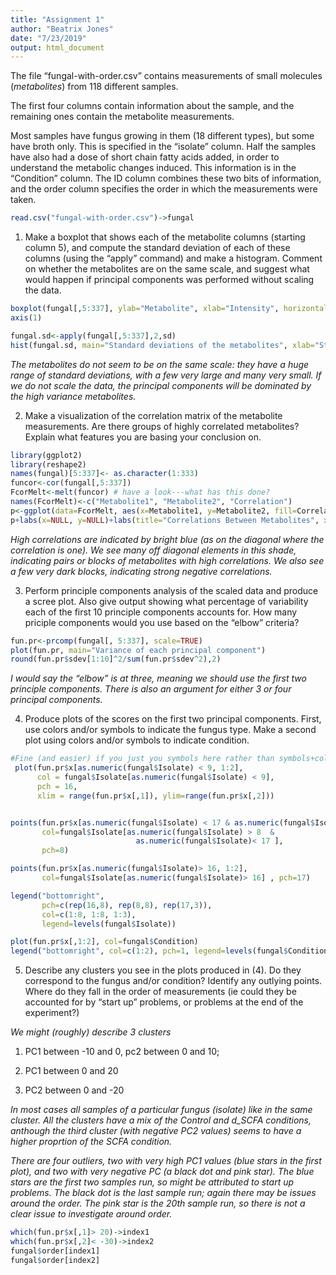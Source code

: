 ```yaml
---
title: "Assignment 1"
author: "Beatrix Jones"
date: "7/23/2019"
output: html_document
---
```


The file "fungal-with-order.csv" contains measurements of small molecules (*metabolites*) from 118 different samples. 

The first four columns contain information about the sample, and the remaining ones contain the metabolite measurements. 

Most samples have fungus growing in them (18 different types), but some have broth only.  This is specified in the "isolate" column. Half the samples have also had a dose of short chain fatty acids  added, in order to understand the metabolic changes induced. This information is in the  "Condition" column. The ID column combines these two bits of information, and the order column specifies the order in which the measurements were taken.  

```r
read.csv("fungal-with-order.csv")->fungal
```

1. Make a boxplot that shows each of the metabolite columns (starting column 5), and compute the standard deviation of each of these columns (using the "apply" command) and make a histogram. Comment on whether the metabolites are on the same scale, and suggest what would happen if principal components was performed without scaling the data.

```r
boxplot(fungal[,5:337], ylab="Metabolite", xlab="Intensity", horizontal=TRUE, names=c(1:333))
axis(1)
```


```r

fungal.sd<-apply(fungal[,5:337],2,sd)
hist(fungal.sd, main="Standard deviations of the metabolites", xlab="Standard Deviation")
```
*The metabolites do not seem to be on the same scale: they have a huge range of standard deviations, with a few very large and many very small. If we do not scale the data, the principal components will be dominated by the high variance metabolites.*

2. Make a visualization of the correlation matrix of the metabolite measurements.  Are there groups of highly correlated metabolites?  Explain what features you are basing your conclusion on. 

```r
library(ggplot2)
library(reshape2)
names(fungal)[5:337]<- as.character(1:333)  
funcor<-cor(fungal[,5:337])
FcorMelt<-melt(funcor) # have a look---what has this done? 
names(FcorMelt)<-c("Metabolite1", "Metabolite2", "Correlation")
p<-ggplot(data=FcorMelt, aes(x=Metabolite1, y=Metabolite2, fill=Correlation)) + geom_tile() 
p+labs(x=NULL, y=NULL)+labs(title="Correlations Between Metabolites", x="Metabolite 1", y="Metabolite 2")
```

*High correlations are indicated by bright blue (as on the diagonal where the correlation is one).  We see many off diagonal elements in this shade, indicating pairs or blocks of metabolites with high correlations.  We also see a few very dark blocks, indicating strong negative correlations.*

3.  Perform principle components analysis of the scaled data and produce a scree plot.  Also give output showing what percentage of variability each of the first 10 principle components accounts for. How many priciple components would you use based on the "elbow" criteria?    

```r
fun.pr<-prcomp(fungal[, 5:337], scale=TRUE)
plot(fun.pr, main="Variance of each principal component")
round(fun.pr$sdev[1:10]^2/sum(fun.pr$sdev^2),2)
```
*I would say the "elbow" is at three, meaning we should use the first two principle components.  There is also an argument for either 3 or four principal components.*


4. Produce plots of the scores on the first two principal components.  First, use colors and/or symbols to indicate the fungus type.  Make a second plot using colors and/or symbols to indicate condition.  
```r
#Fine (and easier) if you just you symbols here rather than symbols+colors. 
 plot(fun.pr$x[as.numeric(fungal$Isolate) < 9, 1:2],
      col = fungal$Isolate[as.numeric(fungal$Isolate) < 9], 
      pch = 16, 
      xlim = range(fun.pr$x[,1]), ylim=range(fun.pr$x[,2]))


points(fun.pr$x[as.numeric(fungal$Isolate) < 17 & as.numeric(fungal$Isolate)>8 ,1:2],
       col=fungal$Isolate[as.numeric(fungal$Isolate) > 8  &
                            as.numeric(fungal$Isolate)< 17 ], 
       pch=8)

points(fun.pr$x[as.numeric(fungal$Isolate)> 16, 1:2],
       col=fungal$Isolate[as.numeric(fungal$Isolate)> 16] , pch=17)

legend("bottomright", 
       pch=c(rep(16,8), rep(8,8), rep(17,3)), 
       col=c(1:8, 1:8, 1:3), 
       legend=levels(fungal$Isolate))

```

```r
plot(fun.pr$x[,1:2], col=fungal$Condition)
legend("bottomright", col=c(1:2), pch=1, legend=levels(fungal$Condition))
```

5. Describe any clusters you see in the plots produced in (4).  Do they correspond to the fungus and/or condition?  Identify any outlying points.  Where do they fall in the order of measurements (ie could they be accounted for by "start up" problems, or problems at the end of the experiment?)

*We might (roughly) describe 3 clusters*

1. PC1 between -10 and 0, pc2 between 0 and 10; 

2. PC1 between 0 and 20

3. PC2 between 0 and -20

*In most cases all samples of a particular fungus (isolate) like in the same cluster.  All the clusters have a mix of the Control and d_SCFA conditions, anthough the third cluster (with negative PC2 values) seems to have a higher proprtion of the SCFA condition.*

*There are four outliers, two with very high PC1 values (blue stars in the first plot), and two with very negative PC (a black dot and pink star).  The blue stars are the first two samples run, so might be attributed to start up problems. The black dot is the last sample run; again there may be issues around the order.  The pink star is the 20th sample run, so there is not a clear issue to investigate around order.* 
```r
which(fun.pr$x[,1]> 20)->index1
which(fun.pr$x[,2]< -30)->index2
fungal$order[index1]
fungal$order[index2]
```